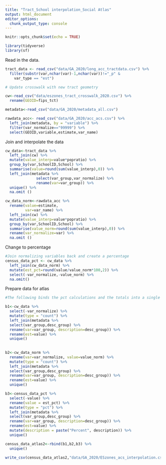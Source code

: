 ```yaml
---
title: "Tract_School interpolation_Social Atlas"
output: html_document
editor_options: 
  chunk_output_type: console
---
```


```r
knitr::opts_chunk$set(echo = TRUE)

library(tidyverse)
library(sf)
```

Read in the data. 
```r

tract_data <- read_csv("data/GA_2020/long_acc_tractdata.csv") %>%
  filter(substr(var,nchar(var)-1,nchar(var))!="_p" &
    var_type == "est")

# Update crosswalk with new tract geometry

cw<-read_csv("data/eszones_tract_crosswalk_2020.csv") %>%
  rename(GEOID=fips_tct)

metadata<-read_csv("data/GA_2020/metadata_all.csv")

rawdata_acc<- read_csv("data/GA_2020/acc_acs.csv") %>%
  left_join(metadata, by = "variable") %>%
  filter(var_normalize=="99999") %>%
  select(GEOID,variable,estimate,var_name)

```

Join and interpolate the data 
```r

cw_data<-tract_data %>%
  left_join(cw) %>%
  mutate(value_interp=value*popratio) %>%
  group_by(var,SchoolID,School) %>%
  summarise(value=round(sum(value_interp),0)) %>%
  left_join(metadata %>%
              select(var_group,var_normalize) %>%
              rename(var=var_group)) %>%
  unique() %>%
  na.omit ()

cw_data_norm<-rawdata_acc %>%
  rename(value=estimate,
         var=var_name) %>%
  left_join(cw) %>%
  mutate(value_interp=value*popratio) %>%
  group_by(var,SchoolID,School) %>%
  summarise(value_norm=round(sum(value_interp),0)) %>%
  rename(var_normalize=var) %>%
  na.omit ()
```

Change to percentage

```r
  
#Join normalizing variables back and create a percentage
census_data_pct <- cw_data %>%
  left_join(cw_data_norm) %>%
  mutate(est_pct=round(value/value_norm*100,2)) %>%
  select(-var_normalize,-value_norm) %>%
  na.omit()
```


Prepare data for atlas
```r
#The following binds the pct calculations and the totals into a single data frame

b1<-cw_data %>%
  select(-var_normalize) %>%
  mutate(type = "count") %>%
  left_join(metadata %>%
  select(var_group,desc_group) %>%
  rename(var=var_group, description=desc_group)) %>%
  rename(est=value) %>%
  unique()
  
  
b2<-cw_data_norm %>%
  rename(var=var_normalize, value=value_norm) %>%
  mutate(type = "count") %>%
  left_join(metadata %>%
  select(var_group,desc_group) %>%
  rename(var=var_group, description=desc_group)) %>%
  rename(est=value) %>%
  unique()

b3<-census_data_pct %>%
  select(-value) %>%
  rename(value = est_pct) %>%
  mutate(type = "pct") %>%
  left_join(metadata %>%
  select(var_group,desc_group) %>%
  rename(var=var_group, description=desc_group)) %>%
  rename(est=value) %>%
  mutate(description = paste("Percent", description)) %>%
  unique()

census_data_atlas2<-rbind(b1,b2,b3) %>%
  unique()

write_csv(census_data_atlas2,"data/GA_2020/ESzones_acs_interpolation.csv")

```


